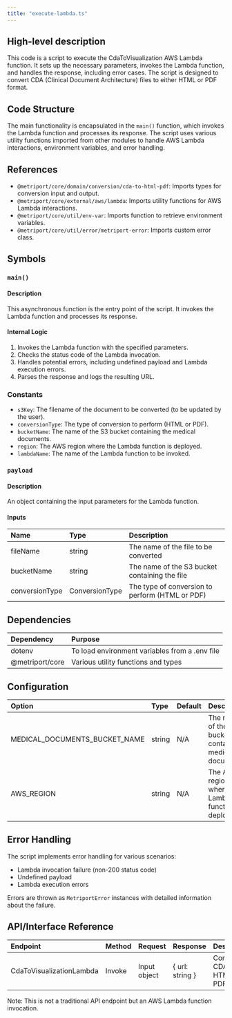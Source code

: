 ```yaml
---
title: "execute-lambda.ts"
---
```


## High-level description
This code is a script to execute the CdaToVisualization AWS Lambda function. It sets up the necessary parameters, invokes the Lambda function, and handles the response, including error cases. The script is designed to convert CDA (Clinical Document Architecture) files to either HTML or PDF format.

## Code Structure
The main functionality is encapsulated in the `main()` function, which invokes the Lambda function and processes its response. The script uses various utility functions imported from other modules to handle AWS Lambda interactions, environment variables, and error handling.

## References
- `@metriport/core/domain/conversion/cda-to-html-pdf`: Imports types for conversion input and output.
- `@metriport/core/external/aws/lambda`: Imports utility functions for AWS Lambda interactions.
- `@metriport/core/util/env-var`: Imports function to retrieve environment variables.
- `@metriport/core/util/error/metriport-error`: Imports custom error class.

## Symbols

### `main()`
#### Description
This asynchronous function is the entry point of the script. It invokes the Lambda function and processes its response.

#### Internal Logic
1. Invokes the Lambda function with the specified parameters.
2. Checks the status code of the Lambda invocation.
3. Handles potential errors, including undefined payload and Lambda execution errors.
4. Parses the response and logs the resulting URL.

### Constants
- `s3Key`: The filename of the document to be converted (to be updated by the user).
- `conversionType`: The type of conversion to perform (HTML or PDF).
- `bucketName`: The name of the S3 bucket containing the medical documents.
- `region`: The AWS region where the Lambda function is deployed.
- `lambdaName`: The name of the Lambda function to be invoked.

### `payload`
#### Description
An object containing the input parameters for the Lambda function.

#### Inputs
| Name | Type | Description |
|:-----|:-----|:------------|
| fileName | string | The name of the file to be converted |
| bucketName | string | The name of the S3 bucket containing the file |
| conversionType | ConversionType | The type of conversion to perform (HTML or PDF) |

## Dependencies
| Dependency | Purpose |
|:-----------|:--------|
| dotenv | To load environment variables from a .env file |
| @metriport/core | Various utility functions and types |

## Configuration
| Option | Type | Default | Description |
|:-------|:-----|:--------|:------------|
| MEDICAL_DOCUMENTS_BUCKET_NAME | string | N/A | The name of the S3 bucket containing medical documents |
| AWS_REGION | string | N/A | The AWS region where the Lambda function is deployed |

## Error Handling
The script implements error handling for various scenarios:
- Lambda invocation failure (non-200 status code)
- Undefined payload
- Lambda execution errors

Errors are thrown as `MetriportError` instances with detailed information about the failure.

## API/Interface Reference
| Endpoint | Method | Request | Response | Description |
|:---------|:-------|:--------|:---------|:------------|
| CdaToVisualizationLambda | Invoke | Input object | { url: string } | Converts CDA to HTML or PDF |

Note: This is not a traditional API endpoint but an AWS Lambda function invocation.